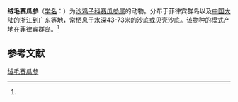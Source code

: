 {{Speciesbox
| name = 绒毛赛瓜参
| status = 
| status_system = 
| image = 
| genus = Thyone
| species = villosa
| authority = (Semper, 1868)<ref name='id12712'>{{cite web| url =http://www.bioinfo.cn/db05/BjdwSpecies.php?action=view&id=12712| title =绒毛赛瓜参| work =《中国动物物种编目数据库》| publisher =中国科学院微生物研究所| author =中国科学院动物研究所| accessdate =2009-04-28| deadurl =yes| archiveurl =https://web.archive.org/web/20160305001848/http://www.bioinfo.cn/db05/BjdwSpecies.php?action=view&id=12712| archivedate =2016-03-05}}</ref>
}}

'''绒毛赛瓜参'''（[[学名|学名]]：{{lang|la|''Thyone villosa''}}）为[[沙鸡子科|沙鸡子科]][[赛瓜参属|赛瓜参属]]的动物。分布于菲律宾群岛以及[[中国大陆|中国大陆]]的浙江到广东等地，常栖息于水深43-73米的沙底或贝壳沙底。该物种的模式产地在菲律宾群岛。<ref name='id12712'/>

== 参考文献 ==
{{reflist}}

{{Wikispecies|Thyone villosa}}
{{Taxonbar|from=Q15227709}}

[[Category:赛瓜参属|绒毛赛瓜参]]


{{海参小作品}}